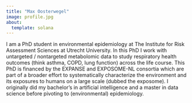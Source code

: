 ---
title: "Max Oosterwegel"
image: profile.jpg
about:
  template: solana
---

I am a PhD student in environmental epidemiology at The Institute for Risk Assessment Sciences at Utrecht University. In this PhD I work with untargeted / nontargeted metabolomic data to study respiratory health outcomes (think asthma, COPD, lung function) across the life course. This PhD is financed by the EXPANSE and EXPOSOME-NL consortia which are part of a broader effort to systematically characterize the environment and its exposures to humans on a large scale (dubbed the exposome). I originally did my bachelor's in artificial intelligence and a master in data science before pivoting to (environmental) epidemiology. 